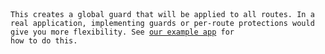 
<SelectableContent client:load syncKey="language" frameworkSwitcher>
  <Code code={GlobalGuard} lang="ts" title="src/main.ts" />

This creates a global guard that will be applied to all routes. In a real
application, implementing guards or per-route protections would give you more
flexibility. See [our example app](https://github.com/arcjet/example-nestjs) for
how to do this.

</SelectableContent>
